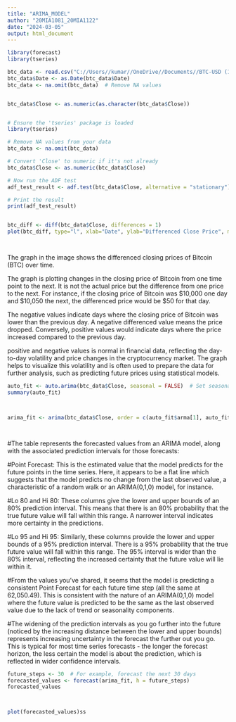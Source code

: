 ---
title: "ARIMA_MODEL"
author: "20MIA1081_20MIA1122"
date: "2024-03-05"
output: html_document
---



```{r }
library(forecast)
library(tseries)


```

```{r }
btc_data <- read.csv("C://Users//kumar//OneDrive//Documents//BTC-USD (1).csv"sss)
btc_data$Date <- as.Date(btc_data$Date)
btc_data <- na.omit(btc_data)  # Remove NA values



```


```{r }
btc_data$Close <- as.numeric(as.character(btc_data$Close))



```
```{r }
# Ensure the 'tseries' package is loaded
library(tseries)

# Remove NA values from your data
btc_data <- na.omit(btc_data)

# Convert 'Close' to numeric if it's not already
btc_data$Close <- as.numeric(btc_data$Close)

# Now run the ADF test
adf_test_result <- adf.test(btc_data$Close, alternative = "stationary")

# Print the result
print(adf_test_result)



```

```{r }
btc_diff <- diff(btc_data$Close, differences = 1)
plot(btc_diff, type="l", xlab="Date", ylab="Differenced Close Price", main="Differenced BTC Close Price Over Time")




```

The graph in the image shows the differenced closing prices of Bitcoin (BTC) over time. 

The graph is plotting changes in the closing price of Bitcoin from one time point to the next. It is not the actual price but the difference from one price to the next. For instance, if the closing price of Bitcoin was $10,000 one day and $10,050 the next, the differenced price would be $50 for that day.

The negative values indicate days where the closing price of Bitcoin was lower than the previous day. A negative differenced value means the price dropped. Conversely, positive values would indicate days where the price increased compared to the previous day.

positive and negative values is normal in financial data, reflecting the day-to-day volatility and price changes in the cryptocurrency market. The graph helps to visualize this volatility and is often used to prepare the data for further analysis, such as predicting future prices using statistical models.


```{r }
auto_fit <- auto.arima(btc_data$Close, seasonal = FALSE)  # Set seasonal=FALSE for non-seasonal data
summary(auto_fit)




```

```{r }
arima_fit <- arima(btc_data$Close, order = c(auto_fit$arma[1], auto_fit$arma[6], auto_fit$arma[2]))




```

#The table represents the forecasted values from an ARIMA model, along with the associated prediction intervals for those forecasts:

#Point Forecast: This is the estimated value that the model predicts for the future points in the time series. Here, it appears to be a flat line which suggests that the model predicts no change from the last observed value, a characteristic of a random walk or an ARIMA(0,1,0) model, for instance.

#Lo 80 and Hi 80: These columns give the lower and upper bounds of an 80% prediction interval. This means that there is an 80% probability that the true future value will fall within this range. A narrower interval indicates more certainty in the predictions.

#Lo 95 and Hi 95: Similarly, these columns provide the lower and upper bounds of a 95% prediction interval. There is a 95% probability that the true future value will fall within this range. The 95% interval is wider than the 80% interval, reflecting the increased certainty that the future value will lie within it.

#From the values you've shared, it seems that the model is predicting a consistent Point Forecast for each future time step (all the same at 62,050.49). This is consistent with the nature of an ARIMA(0,1,0) model where the future value is predicted to be the same as the last observed value due to the lack of trend or seasonality components.

#The widening of the prediction intervals as you go further into the future (noticed by the increasing distance between the lower and upper bounds) represents increasing uncertainty in the forecast the further out you go. This is typical for most time series forecasts - the longer the forecast horizon, the less certain the model is about the prediction, which is reflected in wider confidence intervals.
```{r }
future_steps <- 30  # For example, forecast the next 30 days
forecasted_values <- forecast(arima_fit, h = future_steps)
forecasted_values




```



```{r }










plot(forecasted_values)ss
```















